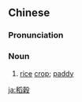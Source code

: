 ==Chinese==
{{zh-forms|s=稻谷}}

===Pronunciation===
{{zh-pron
|m=dàogǔ
|cat=n
}}

===Noun===
{{zh-noun}}

# [[rice]] [[crop]]; [[paddy]]

[[ja:稻穀]]